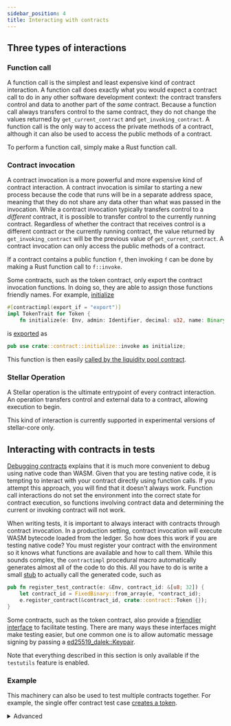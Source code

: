 ```yaml
---
sidebar_position: 4
title: Interacting with contracts
---
```


## Three types of interactions

### Function call

A function call is the simplest and least expensive kind of contract
interaction. A function call does exactly what you would expect a contract call
to do in any other software development context: the contract transfers control
and data to another part of the _same_ contract. Because a function call always
transfers control to the same contract, they do not change the values returned
by `get_current_contract` and `get_invoking_contract`. A function call is the
only way to access the private methods of a contract, although it can also
be used to access the public methods of a contract.

To perform a function call, simply make a Rust function call.

### Contract invocation

A contract invocation is a more powerful and more expensive kind of contract
interaction. A contract invocation is similar to starting a new process because
the code that runs will be in a separate address space, meaning that they do
not share any data other than what was passed in the invocation. While a
contract invocation typically transfers control to a _different_ contract, it
is possible to transfer control to the currently running contract. Regardless
of whether the contract that receives control is a different contract or the
currently running contract, the value returned by `get_invoking_contract` will
be the previous value of `get_current_contract`. A contract invocation can only
access the public methods of a contract.

If a contract contains a public function `f`, then invoking `f` can be done by
making a Rust function call to `f::invoke`.

Some contracts, such as the token contract, only export the contract invocation
functions. In doing so, they are able to assign those functions friendly names.
For example,
[initialize](https://github.com/stellar/soroban-token-contract/blob/42380647bb817bf01c739c19286f18be881e0e41/src/contract.rs#L55-L57)

```rust
#[contractimpl(export_if = "export")]
impl TokenTrait for Token {
    fn initialize(e: Env, admin: Identifier, decimal: u32, name: Binary, symbol: Binary) {
```

is [exported](https://github.com/stellar/soroban-token-contract/blob/42380647bb817bf01c739c19286f18be881e0e41/src/lib.rs#L26)
as

```rust
pub use crate::contract::initialize::invoke as initialize;
```

This function is then easily [called by the liquidity pool contract](https://github.com/stellar/soroban-examples/blob/4060d3bd5ee7846020b68ee583665a4d4cf4b315/liquidity_pool/src/lib.rs#L164-L171).

### Stellar Operation

A Stellar operation is the ultimate entrypoint of every contract interaction. An
operation transfers control and external data to a contract, allowing execution
to begin.

This kind of interaction is currently supported in experimental versions of
stellar-core only.

## Interacting with contracts in tests

[Debugging contracts](debugging) explains that
it is much more convenient to debug using native code than WASM. Given that you
are testing native code, it is tempting to interact with your contract directly
using function calls. If you attempt this approach, you will find that it
doesn't always work. Function call interactions do not set the environment into
the correct state for contract execution, so functions involving contract data
and determining the current or invoking contract will not work.

When writing tests, it is important to always interact with contracts through
contract invocation. In a production setting, contract invocation will execute
WASM bytecode loaded from the ledger. So how does this work if you are testing
native code? You must register your contract with the environment so it knows
what functions are available and how to call them. While this sounds complex,
the `contractimpl` procedural macro automatically generates almost all of the
code to do this. All you have to do is write a small [stub](https://github.com/stellar/soroban-token-contract/blob/42380647bb817bf01c739c19286f18be881e0e41/src/testutils.rs#L12-L15)
to actually call the generated code, such as

```rust
pub fn register_test_contract(e: &Env, contract_id: &[u8; 32]) {
    let contract_id = FixedBinary::from_array(e, *contract_id);
    e.register_contract(&contract_id, crate::contract::Token {});
}
```

Some contracts, such as the token contract, also provide a [friendlier interface](https://github.com/stellar/soroban-token-contract/blob/42380647bb817bf01c739c19286f18be881e0e41/src/testutils.rs#L26-L191)
to facilitate testing. There are many ways these interfaces might make testing
easier, but one common one is to allow automatic message signing by passing a
[ed25519_dalek::Keypair](https://docs.rs/ed25519-dalek/latest/ed25519_dalek/struct.Keypair.html).

Note that everything described in this section is only available if the
`testutils` feature is enabled.

### Example

This machinery can also be used to test multiple contracts together. For
example, the single offer contract test case [creates a token](https://github.com/stellar/soroban-examples/blob/56fef787395b5aed7cd7b19772cca28e21b3feb5/single_offer/src/test.rs#L22).

<details>
<summary>Advanced</summary>

## Calling contracts

Contracts are invoked through a pair of host functions `call` and `try_call`:

- `try_call(contract, function, args)` calls `function` exported from `contract`, passing `args` and returning a `Status` on any error.
- `call(contract, function, args)` just calls `try_call` with its arguments and traps on `Status`, essentially propagating the error.

In both cases `contract` is a `Binary` host object containing the contract ID, `function` is a `Symbol` holding the name of an exported function to call, and `args` is a `Vector` of values to pass as arguments.

These host functions can be invoked in two separapte ways:

- From outside the host, such as when a user submits a transaction that calls a contract.
- From within the host, when one contract calls another.

Both cases follow the same logic:

- The contract's WASM bytecode is retrieved from a `CONTRACT_DATA` ledger entry in the host's storage system.
- A WASM VM is instantiated for the duration of the invocation.
- The function is looked up and invoked, with arguments passed from caller to callee.

When a call occurs from outside the host, any arguments will typically be provided in serialized XDR form accompanying the transaction, and will be deserialized and converted to host objects automatically before invoking the contract.

When a call occurs from inside the host, the caller and callee contracts _share the same host_ and the caller can pass references to host objects directly to the callee without any need to serialize or deserialize them.

Since host objects are immutable, there is limited risk to passing a shared reference from one contract to another: the callee cannot modify the object in a way that would surprise the caller, only create new objects.

## Storage footprint and preflight

As mentioned in the [persisting data](../learn/persisting-data) section, a contract can only load or store `CONTRACT_DATA` entries that are declared in a _footprint_ associated with its invocation.

A footprint is a set of ledger keys, each marked as either read-only or read-write. Read-only keys are available to the transaction for reading, read-write available for reading, writing or both.

Any transaction submitted by a user has to be accompanied by a footprint. A single footprint encompasses _all_ the data read and written by _all_ contracts transitively invoked by the transaction: not just the initial contract that the transaction calls, but also all contracts it calls, and so on.

Since it can be difficult for a user to always know which ledger entries a given contract call will attempt to read or write -- especially those caused by contracts called by other contracts deep within a transaction -- the host provides an auxiliary **"preflight"** mechanism that executes a transaction against a temporary, possibly slightly-stale _snapshot_ of the ledger. The preflight mechanism is _not_ constrained to only read or write the contents of a footprint; rather it _records_ a footprint describing the transaction's execution, discards the execution's effects, and then returns the recorded footprint it to its caller.

Such a preflight-provided footprint can then be used to accompany a "real" submission of the same transaction to the network for real execution. If the state of the ledger has changed too much between the time of the preflight and the real submission, the footprint may be too stale and no longer accurately identify the _keys_ the transaction needs to read and write, at which point the preflight must be retried to refresh the footprint.

In any event -- whether successful or failing -- the real transaction will execute atomically, deterministically and with serializable consistency semantics. An inaccurate footprint simply causes deterministic transaction failure, not a stale-read anomaly. All effects of such a failed transaction are discarded, as they would be in the presence of any other error.

</details>
